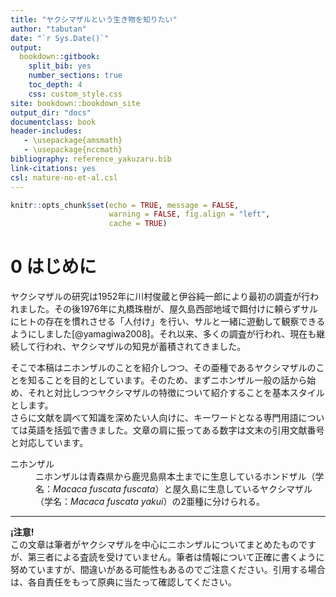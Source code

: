 ```yaml
--- 
title: "ヤクシマザルという生き物を知りたい"
author: "tabutan"
date: "`r Sys.Date()`"
output: 
  bookdown::gitbook:
    split_bib: yes  
    number_sections: true   
    toc_depth: 4 
    css: custom_style.css   
site: bookdown::bookdown_site  
output_dir: "docs"  
documentclass: book  
header-includes:
   - \usepackage{amsmath}
   - \usepackage{nccmath}
bibliography: reference_yakuzaru.bib   
link-citations: yes
csl: nature-no-et-al.csl
---
```


```r
knitr::opts_chunk$set(echo = TRUE, message = FALSE,
                      warning = FALSE, fig.align = "left",
                      cache = TRUE)
```

# 0 はじめに{.unnumbered}

ヤクシマザルの研究は1952年に川村俊蔵と伊谷純一郎により最初の調査が行われました。その後1976年に丸橋珠樹が、屋久島西部地域で餌付けに頼らずサルにヒトの存在を慣れさせる「人付け」を行い、サルと一緒に遊動して観察できるようにしました[@yamagiwa2008]。それ以来、多くの調査が行われ、現在も継続して行われ、ヤクシマザルの知見が蓄積されてきました。

そこで本稿はニホンザルのことを紹介しつつ、その亜種であるヤクシマザルのことを知ることを目的としています。そのため、まずニホンザル一般の話から始め、それと対比しつつヤクシマザルの特徴について紹介することを基本スタイルとします。<br>
さらに文献を調べて知識を深めたい人向けに、キーワードとなる専門用語については英語を括弧で書きました。文章の肩に振ってある数字は文末の引用文献番号と対応しています。

ニホンザル
: ニホンザルは青森県から鹿児島県本土までに生息しているホンドザル（学名：*Macaca fuscata fuscata*）と屋久島に生息しているヤクシマザル（学名：*Macaca fuscata yakui*）の2亜種に分けられる。

---

**¡注意!**<br>
この文章は筆者がヤクシマザルを中心にニホンザルについてまとめたものですが、第三者による査読を受けていません。筆者は情報について正確に書くように努めていますが、間違いがある可能性もあるのでご注意ください。引用する場合は、各自責任をもって原典に当たって確認してください。


<!-- なぜか連番途中の引用文献が抜ける -->
<!-- 引用しているのに引用されていない論文がある -->